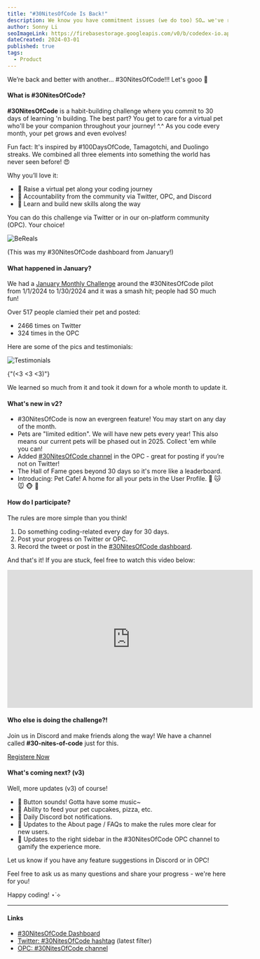 ```yaml
---
title: "#30NitesOfCode Is Back!"
description: We know you have commitment issues (we do too) SO… we've re-launched \#30NitesOfCode where you commit to 30 days of learning and building while raising your virtual pet! 🐣
author: Sonny Li
seoImageLink: https://firebasestorage.googleapis.com/v0/b/codedex-io.appspot.com/o/blogs%2F30-nites-of-code%2Fbanner.gif?alt=media&token=4e2f7873-a806-4b96-beaa-3b270796d187
dateCreated: 2024-03-01
published: true
tags:
  - Product
---
```


We’re back and better with another... #30NitesOfCode!!! Let's gooo 👾 

#### What is #30NitesOfCode?

**#30NitesOfCode** is a habit-building challenge where you commit to 30 days of learning 'n building. The best part? You get to care for a virtual pet who'll be your companion throughout your journey! ^.^ As you code every month, your pet grows and even evolves!

Fun fact: It's inspired by #100DaysOfCode, Tamagotchi, and Duolingo streaks. We combined all three elements into something the world has never seen before! 😍

Why you’ll love it:

- 🥚 Raise a virtual pet along your coding journey
- 🐣 Accountability from the community via Twitter, OPC, and Discord
- 🐥 Learn and build new skills along the way

You can do this challenge via Twitter or in our on-platform community (OPC). Your choice!

![BeReals](https://imgur.com/oUoVbtj.gif)
<div style={{textAlign: "center"}}>(This was my #30NitesOfCode dashboard from January!)</div>

#### What happened in January?

We had a [January Monthly Challenge](https://www.codedex.io/community/monthly-challenge/january-2024) around the #30NitesOfCode pilot from 1/1/2024 to 1/30/2024 and it was a smash hit; people had SO much fun! 

Over 517 people clamied their pet and posted:

- 2466 times on Twitter
- 324 times in the OPC

Here are some of the pics and testimonials:

![Testimonials](https://i.imgur.com/WCMZZ1V.png)
<div style={{textAlign: "center"}}>{"(<3 <3 <3)"}</div>

We learned so much from it and took it down for a whole month to update it.

#### What's new in v2?

- #30NitesOfCode is now an evergreen feature! You may start on any day of the month.
- Pets are "limited edition". We will have new pets every year! This also means our current pets will be phased out in 2025. Collect 'em while you can!
- Added [#30NitesOfCode channel](https://www.codedex.io/community/30-nites-of-code) in the OPC - great for posting if you’re not on Twitter!
- The Hall of Fame goes beyond 30 days so it's more like a leaderboard.
- Introducing: Pet Cafe! A home for all your pets in the User Profile. 🐶 🐱 🐭 🐵 🐸

#### How do I participate?

The rules are more simple than you think!

1) Do something coding-related every day for 30 days.
2) Post your progress on Twitter or OPC.
3) Record the tweet or post in the [#30NitesOfCode dashboard](https://www.codedex.io/30-nites-of-code).

And that's it! If you are stuck, feel free to watch this video below:

<iframe width="560" height="315" src="https://www.youtube.com/embed/8zuuj3zKOZI?si=6RJFw48x3F2EEQ1H" title="YouTube video player" frameBorder="0" allow="accelerometer; autoplay; clipboard-write; encrypted-media; gyroscope; picture-in-picture; web-share" allowFullScreen></iframe>

#### Who else is doing the challenge?!

Join us in Discord and make friends along the way! We have a channel called **#30-nites-of-code** just for this.

<div style={{ display: "flex", justifyContent: "center", marginBottom: "1.2rem", transform: "scale(.9)" }}>
  <a className="nes-btn is-warning" href="https://www.codedex.io/30-nites-of-code" target="_blank" and rel="noopener noreferrer">Registere Now</a>
</div>

#### What's coming next? (v3)

Well, more updates (v3) of course!

- 🎵 Button sounds! Gotta have some music~
- 🧁 Ability to feed your pet cupcakes, pizza, etc.
- 🔔 Daily Discord bot notifications.
- 🫶 Updates to the About page / FAQs to make the rules more clear for new users.
- 🥚 Updates to the right sidebar in the #30NitesOfCode OPC channel to gamify the experience more.

Let us know if you have any feature suggestions in Discord or in OPC!

Feel free to ask us as many questions and share your progress - we're here for you!

Happy coding! ⋆˙⟡

---

#### Links

- [#30NitesOfCode Dashboard](https://www.codedex.io/30-nites-of-code)
- [Twitter: #30NitesOfCode hashtag](https://twitter.com/hashtag/30NitesOfCode?src=hashtag_click&f=live) (latest filter)
- [OPC: #30NitesOfCode channel](https://www.codedex.io/community/30-nites-of-code)

